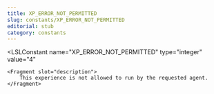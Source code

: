 ```yaml
---
title: XP_ERROR_NOT_PERMITTED
slug: constants/XP_ERROR_NOT_PERMITTED
editorial: stub
category: constants
---
```


<LSLConstant
	name="XP_ERROR_NOT_PERMITTED"
	type="integer"
	value="4"
>
	<Fragment slot="description">
		This experience is not allowed to run by the requested agent.
	</Fragment>
</LSLConstant>
